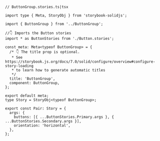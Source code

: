```tsx
// ButtonGroup.stories.ts|tsx

import type { Meta, StoryObj } from 'storybook-solidjs';

import { ButtonGroup } from '../ButtonGroup';

//👇 Imports the Button stories
import * as ButtonStories from './Button.stories';

const meta: Meta<typeof ButtonGroup> = {
  /* 👇 The title prop is optional.
   * See https://storybook.js.org/docs/7.0/solid/configure/overview#configure-story-loading
   * to learn how to generate automatic titles
   */
  title: 'ButtonGroup',
  component: ButtonGroup,
};

export default meta;
type Story = StoryObj<typeof ButtonGroup>;

export const Pair: Story = {
  args: {
    buttons: [{ ...ButtonStories.Primary.args }, { ...ButtonStories.Secondary.args }],
    orientation: 'horizontal',
  },
};
```
